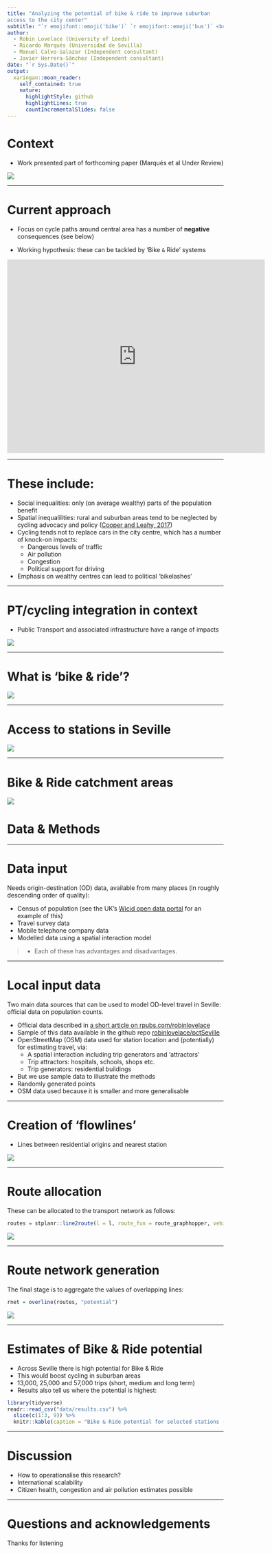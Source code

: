 ```yaml
---
title: "Analyzing the potential of bike & ride to improve suburban 
access to the city center"
subtitle: "`r emojifont::emoji('bike')` `r emojifont::emoji('bus')` <br/>a case study of Seville"
author:
  - Robin Lovelace (University of Leeds)
  - Ricardo Marqués (Universidad de Sevilla)
  - Manuel Calvo-Salazar (Independent consultant)
  - Javier Herrera-Sánchez (Independent consultant)
date: "`r Sys.Date()`"
output:
  xaringan::moon_reader:
    self_contained: true
    nature:
      highlightStyle: github
      highlightLines: true
      countIncrementalSlides: false
---
```


# Context

- Work presented part of forthcoming paper (Marqués et al Under Review)

![](figures/sev-cycle-paths.png)

---

# Current approach

- Focus on cycle paths around central area has a number of **negative** consequences (see below)

- Working hypothesis: these can be tackled by 'Bike `&` Ride' systems

<iframe src="https://www.google.com/maps/embed?pb=!1m0!4v1504009755859!6m8!1m7!1sUyGwvOHX_f03DLL5_i-C3Q!2m2!1d37.34890121392362!2d-6.053344538654443!3f67.05360518924812!4f13.339695262853013!5f0.7820865974627469" width="600" height="450" frameborder="0" style="border:0" allowfullscreen></iframe>

---

# These include:

- Social inequalities: only (on average wealthy) parts of the population benefit
- Spatial inequalilities: rural and suburban areas tend to be neglected by cycling advocacy and policy ([Cooper and Leahy, 2017](http://sci-hub.cc/10.1080/17450101.2016.1254898))
- Cycling tends not to replace cars in the city centre, which has a number of knock-on impacts:
    - Dangerous levels of traffic
    - Air pollution
    - Congestion
    - Political support for driving

- Emphasis on wealthy centres can lead to political 'bikelashes'

---

# PT/cycling integration in context

- Public Transport and associated infrastructure have a range of impacts

![](../pct/infra-active/active-travel-options.png)

---

# What is 'bike & ride'?

![](figures/schematic-cyclin-pt-options.png)

---

# Access to stations in Seville

![](figures/fig6.png)

---

# Bike & Ride catchment areas

![](figures/fig7.png)

# Data & Methods

---

Data input
==========

Needs origin-destination (OD) data, available from many places (in roughly descending order of quality):

-   Census of population (see the UK's [Wicid open data portal](http://wicid.ukdataservice.ac.uk/) for an example of this)
-   Travel survey data
-   Mobile telephone company data
-   Modelled data using a spatial interaction model

> - Each of these has advantages and disadvantages.

---

# Local input data

Two main data sources that can be used to model OD-level travel in Seville: official data on population counts.

- Official data described in [a short article on rpubs.com/robinlovelace](http://rpubs.com/RobinLovelace/209274)
- Sample of this data available in the github repo [robinlovelace/pctSeville](https://github.com/Robinlovelace/pctSeville)
- OpenStreetMap (OSM) data used for station location and (potentially) for estimating travel, via:
     - A spatial interaction including trip generators and 'attractors'
     - Trip attractors: hospitals, schools, shops etc.
     - Trip generators: residential buildings
- But we use sample data to illustrate the methods
- Randomly generated points
- OSM data used because it is smaller and more generalisable

---

<!-- Randomly generated data -->
<!-- ----------------------- -->

<!-- Let's split that region into 100 evenly sized areas, and give each cell a random value between 1 and 100: -->

<!-- ``` r -->
<!-- raster::values(r) = runif(n = 100, min = 0, max = 100) -->
<!-- (m = qtm(region_poly) + -->
<!--   tm_shape(r) + tm_raster()) -->
<!-- ``` -->

<!-- ![](figures/README-unnamed-chunk-4-1.png) -->

<!-- --- -->

<!-- # Converting residential zones to 'centroid' points -->


<!-- ``` r -->
<!-- o = as(r, "SpatialPointsDataFrame") -->
<!-- m + -->
<!--   qtm(o) -->
<!-- ``` -->

<!-- ![](figures/README-unnamed-chunk-5-1.png) -->

<!-- # Simulating (10) destinations  -->

<!-- ``` r -->
<!-- region_centre = rgeos::gCentroid(region_poly) -->
<!-- ``` -->

<!-- ![](figures/README-unnamed-chunk-6-1.png) -->

<!-- --- -->

<!-- # Estimating flow -->

<!-- We can estimate the 'flow' (T) between origins (`o`) and destinations (`d`) in many ways. The simplest is a simple gravity model, whereby, for each OD pair: -->

<!-- $$ -->
<!-- T = \\frac{mn}{d^2} -->
<!-- $$ -->
<!--  whereby m and n are some measure of size/attractiveness of `o` and `d` respectively. Implementing this in code, we can calculate all the flows as follows: -->

<!-- ``` r -->
<!-- T_od = matrix(nrow = nrow(o), ncol = nrow(d)) -->
<!-- for(i in 1:nrow(o)) { -->
<!--   for(j in 1:nrow(d)) { -->
<!--     T_od[i, j] = o$layer[i] * d$w[j] / geosphere::distHaversine(o[i,], d[j,]) -->
<!--   } -->
<!-- } -->
<!-- ``` -->

<!-- --- -->

<!-- # Conversion into spatial lines -->

<!-- ``` r -->
<!-- l = od2line(flow = T_odp, zones = o, destinations = d) -->
<!-- ``` -->

<!-- On the map of Seville, and with width and opacity proportional to flow, this looks as follows: -->

<!-- ![](figures/README-unnamed-chunk-9-1.png) -->

<!-- --- -->

<!-- Using real data -->
<!-- --------------- -->

<!-- ![](figures/README-unnamed-chunk-13-1.png) -->

# Creation of 'flowlines'

- Lines between residential origins and nearest station

![](figures/README-unnamed-chunk-14-1.png)

---

# Route allocation

These can be allocated to the transport network as follows:

``` r
routes = stplanr::line2route(l = l, route_fun = route_graphhopper, vehicle = "bike")
```

![](figures/README-unnamed-chunk-15-1.png)

---

# Route network generation

The final stage is to aggregate the values of overlapping lines:

``` r
rnet = overline(routes, "potential")
```

![](figures/README-unnamed-chunk-16-1.png)


---

# Estimates of Bike & Ride potential

- Across Seville there is high potential for Bike & Ride
- This would boost cycling in suburban areas
- 13,000, 25,000 and 57,000 trips (short, medium and long term)
- Results also tell us where the potential is highest:

```r
library(tidyverse)
readr::read_csv("data/results.csv") %>% 
  slice(c(1:3, 9)) %>% 
  knitr::kable(caption = "Bike & Ride potential for selected stations (trips/day): long, medium and short term.", format = "html")

```

---

# Discussion

- How to operationalise this research?
- International scalability
- Citizen health, congestion and air pollution estimates possible

<!-- --- -->

<!-- # Could it help mitigate 'bikelash' -->

<!-- - Often caused by perception that cycling investment is not for everyone -->
<!-- - Wealth people tend to live in city centres -->
<!-- - Baltimore: legal proceeding to protect cycle path (source: [citylab](https://www.citylab.com/transportation/2017/07/baltimore-battles-its-bike-lanes/533424/)) -->
<!-- - Seattle: "war on cars" meme overcome by 'smart language' -->
<!-- - Waltham Forest, London: bikelash against 'mini Holland' scheme tackled by broadening appeal of cycling advocacy groups -->

---

# Questions and acknowledgements

Thanks for listening

<!-- ![](http://s3.amazonaws.com/lcc_production_bucket/files/10016/in_content.PNG?1453218623) -->

<!-- ![](https://cdn.theatlantic.com/assets/media/img/posts/2017/07/image/dcc5ab87f.png) -->

